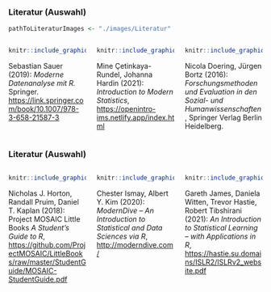 ### Literatur (Auswahl)


```r
pathToLiteraturImages <- "./images/Literatur"
```

::: {.columns .small}

:::: {.column width="33%"}

```r
knitr::include_graphics(file.path(pathToLiteraturImages,"Moderne-Datenanalyse-mit-R.jpg"), error = FALSE)
```

Sebastian Sauer (2019): *Moderne Datenanalyse mit R.* Springer. [https://link.springer.com/book/10.1007/978-3-658-21587-3](https://link.springer.com/book/10.1007/978-3-658-21587-3)
::::
    
:::: {.column width="33%"}

```r
knitr::include_graphics(file.path(pathToLiteraturImages,"Introduction-to-Modern-Statistics.jpg"), error = FALSE)
```

Mine &Ccedil;etinkaya-Rundel, Johanna Hardin (2021): *Introduction to Modern Statistics*, [https://openintro-ims.netlify.app/index.html](https://openintro-ims.netlify.app/index.html)
::::

:::: {.column width="33%"}

```r
knitr::include_graphics(file.path(pathToLiteraturImages,"Forschungsmethoden-und-Evaluation-in-den-Sozial-und-Humanwissenschaften.jpg"), error = FALSE)
```

Nicola Doering, Jürgen Bortz (2016): *Forschungsmethoden und Evaluation in den Sozial- und Humanwissenschaften*, Springer Verlag Berlin Heidelberg.
::::
    
:::

### Literatur (Auswahl)

::: {.columns .small}

:::: {.column width="33%"}

```r
knitr::include_graphics(file.path(pathToLiteraturImages,"A-Students-Guide-to-R-fix.jpg"), error = FALSE)
```

Nicholas J. Horton, Randall Pruim, Daniel T. Kaplan (2018): Project MOSAIC Little Books *A Student's Guide to R*,  [https://github.com/ProjectMOSAIC/LittleBooks/raw/master/StudentGuide/MOSAIC-StudentGuide.pdf](https://github.com/ProjectMOSAIC/LittleBooks/raw/master/StudentGuide/MOSAIC-StudentGuide.pdf)

::::

:::: {.column width="33%"}

```r
knitr::include_graphics(file.path(pathToLiteraturImages,"ModernDive---An-Introduction-to-Statistical-and-Data-Science-via-R.jpg"), error = FALSE)
```

Chester Ismay, Albert Y. Kim (2020): *ModernDive -- An Introduction to Statistical and Data Sciences via R*, [http://moderndive.com/](http://moderndive.com/)
::::

:::: {.column width="33%"}

```r
knitr::include_graphics(file.path(pathToLiteraturImages,"An-Introduction-to-Statistical-Learning---with-Applications-in-R.jpg"), error = FALSE)
```

Gareth James, Daniela Witten, Trevor Hastie, Robert Tibshirani (2021): *An Introduction to Statistical Learning -- with Applications in R*, [https://hastie.su.domains/ISLR2/ISLRv2_website.pdf](https://hastie.su.domains/ISLR2/ISLRv2_website.pdf)
::::

:::
